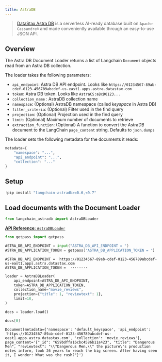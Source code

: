 ```yaml
---
title: AstraDB
---
```


> [DataStax Astra DB](https://docs.datastax.com/en/astra-db-serverless/index.html) is a serverless
> AI-ready database built on `Apache Cassandra®` and made conveniently available
> through an easy-to-use JSON API.

## Overview

The Astra DB Document Loader returns a list of Langchain `Document` objects read from an Astra DB collection.

The loader takes the following parameters:

* `api_endpoint`: Astra DB API endpoint. Looks like `https://01234567-89ab-cdef-0123-456789abcdef-us-east1.apps.astra.datastax.com`
* `token`: Astra DB token. Looks like `AstraCS:aBcD0123...`
* `collection_name` : AstraDB collection name
* `namespace`: (Optional) AstraDB namespace (called _keyspace_ in Astra DB)
* `filter_criteria`: (Optional) Filter used in the find query
* `projection`: (Optional) Projection used in the find query
* `limit`: (Optional) Maximum number of documents to retrieve
* `extraction_function`: (Optional) A function to convert the AstraDB document to the LangChain `page_content` string. Defaults to `json.dumps`

The loader sets the following metadata for the documents it reads:

```python
metadata={
    "namespace": "...",
    "api_endpoint": "...",
    "collection": "..."
}
```

## Setup


```python
!pip install "langchain-astradb>=0.6,<0.7"
```

## Load documents with the Document Loader


```python
from langchain_astradb import AstraDBLoader
```

[**API Reference:** `AstraDBLoader`](https://python.langchain.com/api_reference/astradb/document_loaders/langchain_astradb.document_loaders.AstraDBLoader.html#langchain_astradb.document_loaders.AstraDBLoader)


```python
from getpass import getpass

ASTRA_DB_API_ENDPOINT = input("ASTRA_DB_API_ENDPOINT = ")
ASTRA_DB_APPLICATION_TOKEN = getpass("ASTRA_DB_APPLICATION_TOKEN = ")
```
```output
ASTRA_DB_API_ENDPOINT =  https://01234567-89ab-cdef-0123-456789abcdef-us-east1.apps.astra.datastax.com
ASTRA_DB_APPLICATION_TOKEN =  ········
```

```python
loader = AstraDBLoader(
    api_endpoint=ASTRA_DB_API_ENDPOINT,
    token=ASTRA_DB_APPLICATION_TOKEN,
    collection_name="movie_reviews",
    projection={"title": 1, "reviewtext": 1},
    limit=10,
)
```


```python
docs = loader.load()
```


```python
docs[0]
```



```output
Document(metadata={'namespace': 'default_keyspace', 'api_endpoint': 'https://01234567-89ab-cdef-0123-456789abcdef-us-east1.apps.astra.datastax.com', 'collection': 'movie_reviews'}, page_content='{"_id": "659bdffa16cbc4586b11a423", "title": "Dangerous Men", "reviewtext": "\\"Dangerous Men,\\" the picture\'s production notes inform, took 26 years to reach the big screen. After having seen it, I wonder: What was the rush?"}')
```
